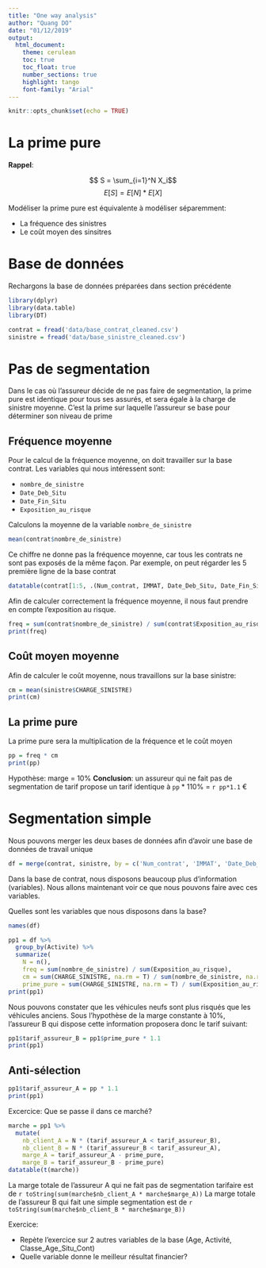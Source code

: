 ```yaml
---
title: "One way analysis"
author: "Quang DO"
date: "01/12/2019"
output: 
  html_document: 
    theme: cerulean
    toc: true
    toc_float: true
    number_sections: true
    highlight: tango
    font-family: "Arial"
---
```


```r
knitr::opts_chunk$set(echo = TRUE)
```


# La prime pure

**Rappel**:
 
 
 $$ S = \sum_{i=1}^N X_i$$
 $$E[S] = E[N] * E[X]$$

Modéliser la prime pure est équivalente à modéliser séparemment: 

* La fréquence des sinistres
* Le coût moyen des sinsitres

# Base de données

Rechargons la base de données préparées dans section précédente
```r
library(dplyr)
library(data.table)
library(DT)

contrat = fread('data/base_contrat_cleaned.csv')
sinistre = fread('data/base_sinistre_cleaned.csv')
```

# Pas de segmentation

Dans le cas où l'assureur décide de ne pas faire de segmentation, la prime pure est identique pour tous ses assurés, et sera égale à la charge de sinistre moyenne. C'est la prime sur laquelle l'assureur se base pour déterminer son niveau de prime

## Fréquence moyenne

Pour le calcul de la fréquence moyenne, on doit travailler sur la base contrat. Les variables qui nous intéressent sont:

* `nombre_de_sinistre`
* `Date_Deb_Situ`
* `Date_Fin_Situ`
* `Exposition_au_risque`

Calculons la moyenne de la variable `nombre_de_sinistre` 
```r
mean(contrat$nombre_de_sinistre)
```

Ce chiffre ne donne pas la fréquence moyenne, car tous les contrats ne sont pas exposés de la même façon. Par exemple, on peut régarder les 5 première ligne de la base contrat

```r
datatable(contrat[1:5, .(Num_contrat, IMMAT, Date_Deb_Situ, Date_Fin_Situ, Exposition_au_risque)])
```

Afin de calculer correctement la fréquence moyenne, il nous faut prendre en compte l'exposition au risque.

```r
freq = sum(contrat$nombre_de_sinistre) / sum(contrat$Exposition_au_risque)
print(freq)
```


## Coût moyen moyenne

Afin de calculer le coût moyenne, nous travaillons sur la base sinistre:

```r
cm = mean(sinistre$CHARGE_SINISTRE)
print(cm)
```

## La prime pure

La prime pure sera la multiplication de la fréquence et le coût moyen
```r
pp = freq * cm
print(pp)
```

Hypothèse: marge = 10%
**Conclusion**: un assureur qui ne fait pas de segmentation de tarif propose un tarif identique à `pp` * 110% = `r pp*1.1` €


# Segmentation simple

Nous pouvons merger les deux bases de données afin d'avoir une base de données de travail unique
```r
df = merge(contrat, sinistre, by = c('Num_contrat', 'IMMAT', 'Date_Deb_Situ'), all.x = T)
```

Dans la base de contrat, nous disposons beaucoup plus d'information (variables). Nous allons maintenant voir ce que nous pouvons faire avec ces variables. 

Quelles sont les variables que nous disposons dans la base?

```r
names(df)
```

```r
pp1 = df %>%
  group_by(Activite) %>%
  summarize(
    N = n(),
    freq = sum(nombre_de_sinistre) / sum(Exposition_au_risque),
    cm = sum(CHARGE_SINISTRE, na.rm = T) / sum(nombre_de_sinistre, na.rm = T),
    prime_pure = sum(CHARGE_SINISTRE, na.rm = T) / sum(Exposition_au_risque))
print(pp1)
```

Nous pouvons constater que les véhicules neufs sont plus risqués que les véhicules anciens. Sous l'hypothèse de la marge constante à 10%, l'assureur B qui dispose cette information proposera donc le tarif suivant:

```r
pp1$tarif_assureur_B = pp1$prime_pure * 1.1
print(pp1)
```

## Anti-sélection

```r
pp1$tarif_assureur_A = pp * 1.1
print(pp1)
```

Excercice:
Que se passe il dans ce marché?

```r
marche = pp1 %>%
  mutate(
    nb_client_A = N * (tarif_assureur_A < tarif_assureur_B),
    nb_client_B = N * (tarif_assureur_B < tarif_assureur_A),
    marge_A = tarif_assureur_A - prime_pure,
    marge_B = tarif_assureur_B - prime_pure)
datatable(t(marche))
```

La marge totale de l'assureur A qui ne fait pas de segmentation tarifaire est de `r toString(sum(marche$nb_client_A * marche$marge_A))`
La marge totale de l'assureur B qui fait une simple segmentation est de `r toString(sum(marche$nb_client_B * marche$marge_B))`


Exercice:

* Repète l'exercice sur 2 autres variables de la base (Age, Activité, Classe_Age_Situ_Cont)
* Quelle variable donne le meilleur résultat financier?